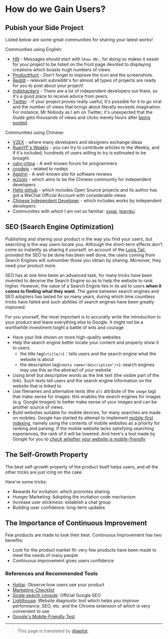 # How do we Gain Users?

## Pubish your Side Project

Listed below are some great communities for sharing your latest works! 

Communities using English:

  - [HN](https://news.ycombinator.com) - Messages should start with `Show HN:`, for doing so makes it easier for your project to be listed on the front page devoted to displaying creations which boasts hugh numbers of views.
  - [ProductHunt](https://producthunt.com) - Don't forget to improve the icon and the screenshots.
  - [Reddit](https://reddit.com) - relevant subreddit's for almost all types of projects are ready for you to post about your project! 
  - [Indiehackers](https://www.indiehackers.com/) - There are a lot of independent developers out there, so it's a good place to receive advice from peers.
  - [Twitter](htpps://twitter.com/) - If your project proves really useful, it's possible for it to go viral and the number of views that brings about literally exceeds imagination. For instance, Mr Nobody as I am on Twitter, it's unexpected that the Guide gets thousands of views and clicks merely hours after [being posted](https://twitter.com/Tim_Qian/status/1526793570107109377).

Communities using Chinese:

  - [V2EX](http://v2ex.com) - where many developers and designers exchange ideas
  - [RuanYF's Weekly](https://github.com/ruanyf/weekly/) - you can try to contribute articles to the Weekly, and if it's included, hundreds of users willing to try is estimated to be brought.
  - [ruby-china](https://ruby-china.org/) - A well-known forum for programmers
  - [cnodejs](https://cnodejs.org) - related to nodejs
  - [AppInn](https://www.appinn.com/) - A well-known site for software reviews
  - [w2solo](https://w2solo.com/) - which aims to be the Chinese community for independent developers
  - [Hello github](https://github.com/521xueweihan/HelloGitHub) - which includes Open Source projects and its author has got a WeChat Official Account with considerable views
  - [Chinese Independent Developer](https://github.com/1c7/chinese-independent-developer) - which includes works by independent developers
  - Communities with which I am not so familiar: [sspai](https://sspai.com), [learnku](https://learnku.com)


## SEO (Search Engine Optimization)

Publishing and sharing your product is the way you find your users, but searching is the way users locate you. Although the short-term effects don't come so instantly as sharing it yourself, on account of the [Long Tail](https://en.wikipedia.org/wiki/Long_tail), provided the SEO to be done has been well done, the users coming from Search Engines will outnumber those you obtain by sharing. Moreover, they need your product more.

SEO has at one time been an advanced task, for many tricks have been invented to deceive the Search Engine so as to help the website to rank higher. However, the value of a Search Engine lies in its aid to users **when it comes to finding what they want**. The game between search engines and SEO adopters has lasted for so many years, during which time countless tricks have failed and such abilities of search engines have been greatly improved. 

For you yourself, the most important is to accuratly write the introduction to your product and leave everything else to Google. It might not be a worthwhile investment toight a battle of wits and courage

- Have your link shown on more high-quality websites
- Help the search engine better locate your content and properly show it to users.
  - the title tag(`<title/>`)：tells users and the search engine what the website is about
  - the description tag(`<meta name="description"/>`): search engines may use this as the abstract of your website
- Using brief but descriptive words as the link text (the visible part of the link). Such texts tell users and the search engine information on the website that is linked to.
- Use filenames and alternative texts (the `alt` attribute of the `image` tag) that make sense for images: this enables the search engines for images (e.g. Google Images) to better make sense of your images and can be another source of views.
- Build websites suitable for mobile devices, for many searches are made on mobiles. Google has started its attempt to implement [mobile-first indexing](https://webmasters.googleblog.com/2016/11/mobile-first-indexing.html), namely using the contents of mobile websites as a priority for ranking and parsing. If the mobile website lacks satisfying searching experiences, the rank of it will be lowered. And here's a tool made by Google for you to *[check whether your website is mobile-friendly](https://search.google.com/test/mobile-friendly)*

## The Self-Growth Property

The best self-growth property of the product itself helps users, and all the other tricks are just icing on the cake.

Here're some tricks:

- Rewards for invitation: which promotes sharing
- Hunger Marketing: Adopting the invitation code mechanism
- Increase user stickiness: establish a chat group
- Building user confidence: long-term updates

## The Importance of Continuous Improvement

Few products are made to look their best. Continuous Improvement has two benefits:

- Look for the product market fit: very few products have been made to meet the needs of many people
- Continuous improvement gives users confidence


### References and Recommended Tools

- [Hotjar](https://www.hotjar.com/): Observe how users use your product
- [Marketing-Checklist](https://github.com/portable-cto/side-project-marketing/blob/master/marketing-checklist.md)
- [Gogle search console](https://search.google.com/search-console): Official Google SEO
- [Lighthouse](https://github.com/GoogleChrome/lighthouse): Website diagnostic tool which helps you improve performance, SEO, etc. and the Chrome extension of which is very convenient to use
- [Google's Mobile-Friendly Test](https://search.google.com/test/mobile-friendly)

---
> This page is translated by [@aeilot](https://github.com/aeilot).
